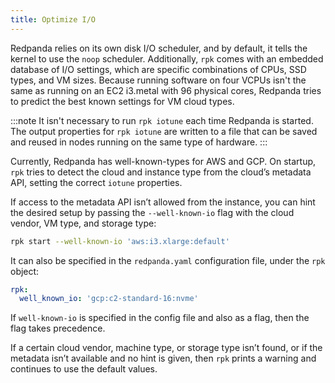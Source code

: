 ```yaml
---
title: Optimize I/O
---
```


<head>
    <meta name="title" content="Optimize I/O | Redpanda Docs"/>
    <meta name="description" content="rpk comes with an embedded database of I/O settings, which are specific combinations of CPUs, SSD types, and VM sizes. Redpanda tries to predict the best known settings for VM cloud types."/>
    <link rel="canonical" href="https://docs.redpanda.com/docs/manage/io-optimization/" />
</head>

Redpanda relies on its own disk I/O scheduler, and by default, it tells the kernel to 
use the `noop` scheduler. Additionally, `rpk` comes with an embedded database of I/O settings, which are specific combinations of CPUs, SSD types, and VM sizes. Because running software on four VCPUs isn't the same as running on an EC2 i3.metal with 96 physical cores, Redpanda tries to predict the best known settings for VM cloud types.

:::note
It isn't necessary to run `rpk iotune` each time Redpanda is started. The output properties for `rpk iotune` are written to a file that can be saved and reused in nodes running on the same type of hardware.
:::

Currently, Redpanda has well-known-types for AWS and GCP. On startup, `rpk` tries to detect the cloud and
instance type from the cloud’s metadata API, setting the correct `iotune` properties. 

If access to the metadata API isn’t allowed from the instance, you can hint the desired setup by passing the `--well-known-io` flag with the cloud vendor, VM type, and storage type:

```bash
rpk start --well-known-io 'aws:i3.xlarge:default'
```

It can also be specified in the `redpanda.yaml` configuration file, under the `rpk`
object:

```yaml
rpk:
  well_known_io: 'gcp:c2-standard-16:nvme'
```

If `well-known-io` is specified in the config file and also as a flag, then the flag takes precedence.

If a certain cloud vendor, machine type, or storage type isn’t
found, or if the metadata isn’t available and no hint is given, then `rpk` prints a
warning and continues to use the default values.
